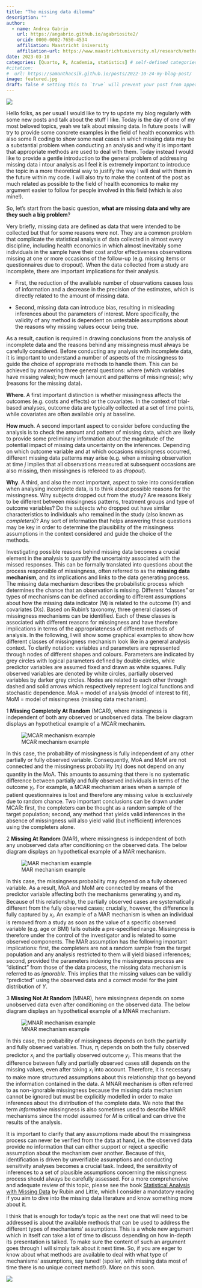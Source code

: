 ```yaml
---
title: "The missing data dilemma"
description: ""
author:
  - name: Andrea Gabrio
    url: https://angabrio.github.io/agabriosite2/
    orcid: 0000-0002-7650-4534
    affiliation: Maastricht University
    affiliation-url: https://www.maastrichtuniversity.nl/research/methodology-and-statistics
date: 2023-03-10
categories: [Quarto, R, Academia, statistics] # self-defined categories
#citation: 
#  url: https://samanthacsik.github.io/posts/2022-10-24-my-blog-post/ 
image: featured.jpg
draft: false # setting this to `true` will prevent your post from appearing on your listing page until you're ready!
---
```


![](featured.jpg){fig-align="center"}

Hello folks, as per usual I would like to try to update my blog regularly with some new posts and talk about the stuff I like. Today is the day of one of my most beloved topics, yeah we talk about missing data. In future posts I will try to provide some concrete examples in the field of health economics with also some R coding to show some neat cases in which missing data may be a substantial problem when conducting an analysis and why it is important that appropriate methods are used to deal with them. Today instead I would like to provide a gentle introduction to the general problem of addressing missing data i ntour analysis as I feel it is extremely important to introduce the topic in a more theoretical way to justify the way I will deal with them in the future within my code. I will also try to make the content of the post as much related as possible to the field of health economics to make my argument easier to follow for people involved in this field (which is also mine!).

So, let's start from the basic question, **what are missing data and why are they such a big problem**? 

Very briefly, missing data are defined as data that were intended to be collected but that for some reasons were not. They are a common problem that complicate the statistical analysis of data collected in almost every discipline, including health economics in which almost inevitably some individuals in the sample have their cost and/or effectiveness observations missing at one or more occasions of the follow-up (e.g. missing items or questionnaires due to dropout). When the data collected from a study are incomplete, there are important implications for their analysis. 

 - First, the reduction of the available number of observations causes loss of information and a decrease in the precision of the estimates, which is directly related to the amount of missing data.

 - Second, missing data can introduce bias, resulting in misleading inferences about the parameters of interest. More specifically, the validity of any method is dependent on untestable assumptions about the reasons why missing values occur being true. 

As a result, caution is required in drawing conclusions from the analysis of incomplete data and the reasons behind any missingness must always be carefully considered. Before conducting any analysis with incomplete data, it is important to understand a number of aspects of the missingness to guide the choice of appropriate methods to handle them. This can be achieved by answering three general questions: where (which variables have missing vales); how much (amount and patterns of missingness); why (reasons for the missing data).

**Where**.
A first important distinction is whether missingness affects the outcomes (e.g. costs and effects) or the covariates. In the context of trial-based analyses, outcome data are typically collected at a set of time points, while covariates are often available only at baseline.

**How much**.
A second important aspect to consider before conducting the analysis is to check the amount and pattern of missing data, which are likely to provide some preliminary information about the magnitude of the potential impact of missing data uncertainty on the inferences. Depending on which outcome variable and at which occasions missingness occurred, different missing data patterns may arise (e.g. when a missing observation at time $j$ implies that all observations measured at subsequent occasions are also missing, then missingnes is refereed to as *dropout*).

**Why**.
A third, and also the most important, aspect to take into consideration when analysing incomplete data, is to think about possible reasons for the missingness. Why subjects dropped out from the study? Are reasons likely to be different between missingness patterns, treatment groups and type of outcome variables? Do the subjects who dropped out have similar characteristics to individuals who remained in the study (also known as *completers*)? Any sort of information that helps answering these questions may be key in order to determine the plausibility of the missingness assumptions in the context considered and guide the choice of the methods.

Investigating possible reasons behind missing data becomes a crucial element in the analysis to quantify the uncertainty associated with the missed responses. This can be formally translated into questions about the process responsible of missingness, often referred to as the **missing data mechanism**, and its implications and links to the data generating process. The missing data mechanism describes the probabilistic process which determines the chance that an observation is missing. Different “classes” or types of mechanisms can be defined according to different assumptions about how the missing data indicator (M) is related to the outcome (Y) and covariates (Xs). Based on Rubin’s taxonomy, three general classes of missingness mechanisms can be identified. Each of these classes is associated with different reasons for missingness and have therefore implications in terms of the appropriateness of different methods of analysis. In the following, I will show some graphical examples to show how different classes of missingness mechanism look like in a general analysis context. To clarify notation: variables and parameters are represented through nodes of different shapes and colours. Parameters are indicated by grey circles with logical parameters defined by double circles, while predictor variables are assumed fixed and drawn as white squares. Fully observed variables are denoted by white circles, partially observed variables by darker grey circles. Nodes are related to each other through dashed and solid arrows which respectively represent logical functions and stochastic dependence. MoA = model of analysis (model of interest to fit), MoM = model of missingness (missing data mechanism).

 1  **Missing Completely At Random** (MCAR), where missingness is independent of both any observed or unobserved data. The below diagram displays an hypothetical example of a MCAR mechanim. 

![MCAR mechanism example](pic_MCAR.png){fig-align="center"}

In this case, the probability of missingness is fully independent of any other partially or fully observed variable. Consequently, MoA and MoM are not connected and the missingness probability ($\pi_i$) does not depend on any quantity in the MoA. This amounts to assuming that there is no systematic difference between partially and fully observed individuals in terms of the outcome $y_i$. For example, a MCAR mechanism arises when a sample of patient questionnaires is lost and therefore any missing value is exclusively due to random chance. Two important conclusions can be drawn under MCAR: first, the completers can be thought as a random sample of the target population; second, any method that yields valid inferences in the absence of missingness will also yield valid (but inefficient) inferences using the completers alone. 

 2  **Missing At Random** (MAR), where missingness is independent of both any unobserved data after conditioning on the observed data. The below diagram displays an hypothetical example of a MAR mechanism. 

![MAR mechanism example](pic_MAR.png){fig-align="center"}

In this case, the missingness probability may depend on a fully observed variable. As a result, MoA and MoM are connected by means of the predictor variable affecting both the mechanisms generating $y_i$ and $m_i$. Because of this relationship, the partially observed cases are systematically different from the fully observed cases; crucially, however, the difference is fully captured by $x_i$. An example of a MAR mechanism is when an individual is removed from a study as soon as the value of a specific observed variable (e.g. age or BMI) falls outside a pre-specified range. Missingness is therefore under the control of the investigator and is related to some observed components. The MAR assumption has the following important implications: first, the completers are not a random sample from the target population and any analysis restricted to them will yield biased inferences; second, provided the parameters indexing the missingness process are “distinct” from those of the data process, the missing data mechanism is referred to as *ignorable*. This implies that the missing values can be validly “predicted” using the observed data and a correct model for the joint distribution of $Y$.

 3  **Missing Not At Random** (MNAR), here missingness depends on some unobserved data even after conditioning on the observed data. The below diagram displays an hypothetical example of a MNAR mechanism. 

![MNAR mechanism example](pic_MNAR.png){fig-align="center"}

In this case, the probability of missingness depends on both the partially and fully observed variables. Thus, $\pi_i$ depends on both the fully observed predictor $x_i$ and the partially observed outcome $y_i$. This means that the difference between fully and partially observed cases still depends on the missing values, even after taking $x_i$ into account. Therefore, it is necessary to make more structured assumptions about this relationship that go beyond the information contained in the data. A MNAR mechanism is often referred to as non-ignorable missingness because the missing data mechanism cannot be ignored but must be explicitly modelled in order to make inferences about the distribution of the complete data. We note that the term *informative* missingness is also sometimes used to describe MNAR mechanisms since the model assumed for $M$ is critical and can drive the results of the analysis.

It is important to clarify that any assumptions made about the missingness process can never be verified from the data at hand, i.e. the observed data provide no information that can either support or reject a specific assumption about the mechanism over another. Because of this, identification is driven by unverifiable assumptions and conducting sensitivity analyses becomes a crucial task. Indeed, the sensitivity of inferences to a set of plausible assumptions concerning the missingness process should always be carefully assessed. For a more comprehensive and adequate review of this topic, please see the book [Statistical Analysis with Missing Data](https://www.wiley.com/en-us/Statistical+Analysis+with+Missing+Data%2C+3rd+Edition-p-9780470526798) by Rubin and Little, which I consider a mandatory reading if you aim to dive into the missing data literature and know something more about it.

I think that is enough for today's topic as the next one that will need to be addressed is about the available methods that can be used to address the different types of mechanisms' assumptions. This is a whole new argument which in itself can take a lot of time to discuss depending on how in-depth its presentation is talked. To make sure the content of such an argument goes through I will simply talk about it next time. So, if you are eager to know about what methods are available to deal with what type of mechanisms' assumptions, say tuned! (spoiler, with missing data most of time there is no unique correct method!). More on this soon.

![](https://i.gifer.com/GbJm.gif){fig-align="center"}

